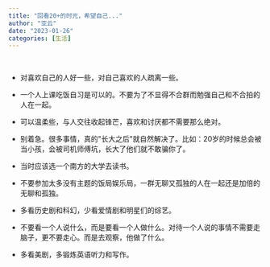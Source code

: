 ```yaml
---
title: "回看20+的时光，希望自己..."
author: "亚云"
date: "2023-01-26"
categories: [生活]
---
```


\

-   对喜欢自己的人好一些，对自己喜欢的人疏离一些。

-   一个人上课吃饭自习是可以的。不要为了不显得不合群而勉强自己和不合拍的人在一起。

-   可以温柔些，与人交往收起锋芒，喜欢和讨厌都不需要那么绝对。\

-   别着急。很多事情，真的\"长大之后\"就自然解决了。比如：20岁的时候总会被当小孩，会被司机师傅坑，长大了他们就不敢骗你了。

-   当时应该选一个南方的大学去读书。

-   不要参加太多没有主题的饭局娱乐局，一群无聊又孤独的人在一起还是加倍的无聊和孤独。

-   多看历史剧和科幻，少看爱情剧和明星们的综艺。

-   不要看一个人说什么，而是要看一个人做什么。对待一个人说的事情不需要走脑子，更不要走心。而是去观察，他做了什么。\

-   多看美剧，多锻炼英语听力和写作。

    \


